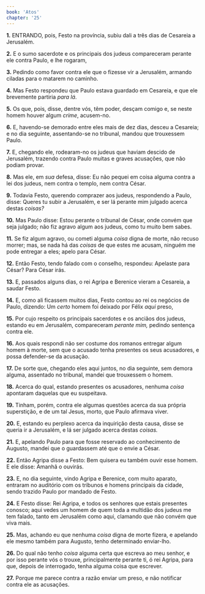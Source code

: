 ```yaml
---
book: 'Atos'
chapter: '25'
---
```


**1.** ENTRANDO, pois, Festo na província, subiu dali a três dias de Cesareia a Jerusalém.

**2.** E o sumo sacerdote e os principais dos judeus compareceram perante ele contra Paulo, e lhe rogaram,

**3.** Pedindo como favor contra ele que o fizesse vir a Jerusalém, armando ciladas para o matarem no caminho.

**4.** Mas Festo respondeu que Paulo estava guardado em Cesareia, e que ele brevemente partiria *para lá*.

**5.** Os que, pois, disse, dentre vós, têm poder, desçam comigo e, se neste homem houver algum *crime*, acusem-no.

**6.** E, havendo-se demorado entre eles mais de dez dias, desceu a Cesareia; e no dia seguinte, assentando-se no tribunal, mandou que trouxessem Paulo.

**7.** E, chegando ele, rodearam-no os judeus que haviam descido de Jerusalém, trazendo contra Paulo muitas e graves acusações, que não podiam provar.

**8.** Mas ele, em *sua* defesa, disse: Eu não pequei em coisa alguma contra a lei dos judeus, nem contra o templo, nem contra César.

**9.** Todavia Festo, querendo comprazer aos judeus, respondendo a Paulo, disse: Queres tu subir a Jerusalém, e ser lá perante mim julgado acerca destas *coisas?*

**10.** Mas Paulo disse: Estou perante o tribunal de César, onde convém que seja julgado; não fiz agravo algum aos judeus, como tu muito bem sabes.

**11.** Se fiz algum agravo, ou cometi alguma *coisa* digna de morte, não recuso morrer; mas, se nada há das *coisas* de que estes me acusam, ninguém me pode entregar a eles; apelo para César.

**12.** Então Festo, tendo falado com o conselho, respondeu: Apelaste para César? Para César irás.

**13.** E, passados alguns dias, o rei Agripa e Berenice vieram a Cesareia, a saudar Festo.

**14.** E, como ali ficassem muitos dias, Festo contou ao rei os negócios de Paulo, dizendo: Um *certo* homem foi deixado por Félix *aqui* preso,

**15.** Por cujo respeito os principais sacerdotes e os anciãos dos judeus, estando eu em Jerusalém, compareceram *perante mim,* pedindo sentença contra ele.

**16.** Aos quais respondi não ser costume dos romanos entregar algum homem à morte, sem que o acusado tenha presentes os seus acusadores, e possa defender-se da acusação.

**17.** De sorte que, chegando eles aqui juntos, no dia seguinte, sem demora alguma, assentado no tribunal, mandei que trouxessem o homem.

**18.** Acerca do qual, estando presentes os acusadores, nenhuma *coisa* apontaram daquelas que eu suspeitava.

**19.** Tinham, porém, contra ele algumas questões acerca da sua própria superstição, e de um tal Jesus, morto, que Paulo afirmava viver.

**20.** E, estando eu perplexo acerca da inquirição desta causa, disse se queria ir a Jerusalém, e lá ser julgado acerca destas *coisas.*

**21.** E, apelando Paulo para que fosse reservado ao conhecimento de Augusto, mandei que o guardassem até que o envie a César.

**22.** Então Agripa disse a Festo: Bem quisera eu também ouvir esse homem. E ele disse: Amanhã o ouvirás.

**23.** E, no dia seguinte, vindo Agripa e Berenice, com muito aparato, entraram no auditório com os tribunos e homens principais da cidade, sendo trazido Paulo por mandado de Festo.

**24.** E Festo disse: Rei Agripa, e todos os senhores que estais presentes conosco; aqui vedes um homem de quem toda a multidão dos judeus me tem falado, tanto em Jerusalém como aqui, clamando que não convém que viva mais.

**25.** Mas, achando eu que nenhuma *coisa* digna de morte fizera, e apelando ele mesmo também para Augusto, tenho determinado enviar-lho.

**26.** Do qual não tenho *coisa* alguma certa que escreva ao meu senhor, e por isso perante vós o trouxe, principalmente perante ti, ó rei Agripa, para que, depois de interrogado, tenha alguma coisa que escrever.

**27.** Porque me parece contra a razão enviar um preso, e não notificar contra ele as acusações.
